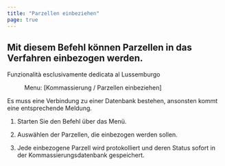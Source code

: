 ```yaml
---
title: "Parzellen einbeziehen"
page: true
---
```

## Mit diesem Befehl k&#246;nnen Parzellen in das Verfahren einbezogen werden.
<Success>
Funzionalit&#224; esclusivamente dedicata al Lussemburgo
</Success>

<GeoMapper> <Menu> Menu: [Kommassierung / Parzellen einbeziehen] </Menu> 

<Success>
Es muss eine Verbindung zu einer Datenbank bestehen, ansonsten kommt eine entsprechende Meldung. 
</Success>


1. Starten Sie den Befehl &#252;ber das Men&#252;.

2. Ausw&#228;hlen der Parzellen, die einbezogen werden sollen.

3. Jede einbezogene Parzell wird protokolliert und deren Status sofort in der Kommassierungsdatenbank gespeichert.




</GeoMapper>
